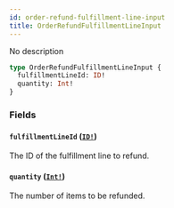 ```yaml
---
id: order-refund-fulfillment-line-input
title: OrderRefundFulfillmentLineInput
---
```


No description

```graphql
type OrderRefundFulfillmentLineInput {
  fulfillmentLineId: ID!
  quantity: Int!
}
```

### Fields

#### `fulfillmentLineId` ([`ID!`](/developer/api-reference/scalars/id.mdx))

The ID of the fulfillment line to refund.

#### `quantity` ([`Int!`](/developer/api-reference/scalars/int.mdx))

The number of items to be refunded.
